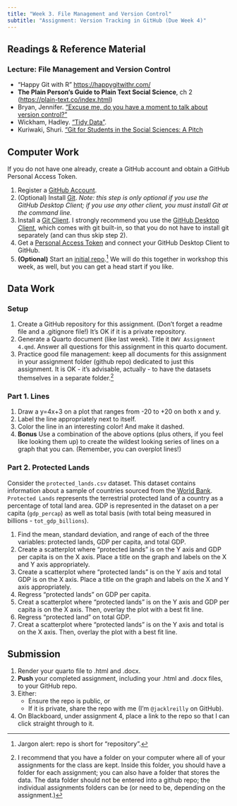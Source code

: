```yaml
---
title: "Week 3. File Management and Version Control"
subtitle: "Assignment: Version Tracking in GitHub (Due Week 4)"
---
```


## Readings & Reference Material
### Lecture: File Management and Version Control

- "Happy Git with R" <https://happygitwithr.com/>
- **The Plain Person's Guide to Plain Text Social Science**, ch 2 (<https://plain-text.co/index.html>)
- Bryan, Jennifer.  ["Excuse me, do you have a moment to talk about version control?"](https://peerj.com/preprints/3159v2/)
- Wickham, Hadley. ["Tidy Data"](https://vita.had.co.nz/papers/tidy-data.pdf).
- Kuriwaki, Shuri. ["Git for Students in the Social Sciences: A Pitch](https://www.shirokuriwaki.com/programming/kuriwaki_github_handout.pdf)

## Computer Work

If you do not have one already, create a GitHub account and obtain a GitHub Personal Access Token. 

1. Register a [GitHub Account](https://happygitwithr.com/github-acct.html).
2. (Optional) Install [Git](https://happygitwithr.com/install-git).  *Note: this step is only optional if you use the GitHub Desktop Client; if you use any other client, you must install Git at the command line.*
3. Install a [Git Client](https://happygitwithr.com/git-client.html).  I strongly recommend you use the [GitHub Desktop Client](https://github.com/apps/desktop), which comes with git built-in, so that you do not have to install git separately (and can thus skip step 2).
4. Get a [Personal Access Token](https://happygitwithr.com/https-pat) and connect your GitHub Desktop Client to GitHub.
5. **(Optional)**  Start an [initial repo](https://happygitwithr.com/push-pull-github.html).[^repo]  We will do this together in workshop this week, as well, but you can get a head start if you like.

[^repo]: Jargon alert: repo is short for "repository".

## Data Work

### Setup
1. Create a GitHub repository for this assignment.  (Don't forget a readme file and a .gitignore file!)  It's OK if it is a private repository.
2. Generate a Quarto document (like last week). Title it `DWV Assignment 4.qmd`.  Answer all questions for this assignment in this quarto document.
3. Practice good file management: keep all documents for this assignment in your assignment folder (github repo) dedicated to just this assignment. It is OK - it's advisable, actually - to have the datasets themselves in a separate folder.[^ds]

[^ds]: I recommend that you have a folder on your computer where all of your assignments for the class are kept.  Inside this folder, you should have a folder for each assignment; you can also have a folder that stores the data.  The data folder should not be entered into a github repo; the individual assignments folders can be (or need to be, depending on the assignment.)

### Part 1.  Lines
1. Draw a y=4x+3 on a plot that ranges from -20 to +20 on both x and y.
3. Label the line appropriately next to itself.
4. Color the line in an interesting color! And make it dashed.
5. **Bonus** Use a combination of the above options (plus others, if you feel like looking them up) to create the wildest looking series of lines on a graph that you can. (Remember, you can overplot lines!)

### Part 2. Protected Lands 

Consider the `protected_lands.csv` dataset.  This dataset contains information about a sample of countries sourced from the [World Bank](https://data.worldbank.org). `Protected Lands` represents the terrestrial protected land of a country as a percentage of total land area.  GDP is represented in the dataset on a per capita (`gdp_percap`) as well as total basis (with total being measured in billions - `tot_gdp_billions`).  

1. Find the mean, standard deviation, and range of each of the three variables: protected lands, GDP per capita, and total GDP.
2. Create a scatterplot where “protected lands” is on the Y axis and GDP per capita is on the X axis. Place a title on the graph and labels on the X and Y axis appropriately.
3. Create a scatterplot where “protected lands” is on the Y axis and total GDP is on the X axis. Place a title on the graph and labels on the X and Y axis appropriately.
4. Regress “protected lands” on GDP per capita.
5. Creat a scatterplot where “protected lands” is on the Y axis and GDP per capita is on the X axis.  Then, overlay the plot with a best fit line.
5. Regress “protected land” on total GDP.
5. Creat a scatterplot where “protected lands” is on the Y axis and total is on the X axis.  Then, overlay the plot with a best fit line.

## Submission 
1. Render your quarto file to .html and .docx.
2. **Push** your completed assignment, including your .html and .docx files, to your GitHub repo.
3. Either:
    - Ensure the repo is public, or
    - If it is private, share the repo with me (I'm `@jacklreilly` on GitHub).
4. On Blackboard, under assignment 4, place a link to the repo so that I can click straight through to it.